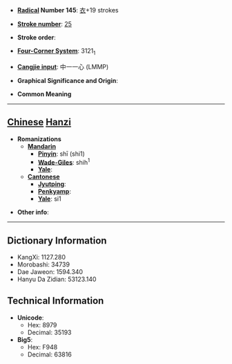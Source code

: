 * '''[[Wiktionary:Chinese radical index| Radical]] Number 145''': [[Wiktionary:Chinese radical index 衣|衣]]+19 strokes

* '''[[Wiktionary:Chinese total strokes index|Stroke number]]''': [[Wiktionary:Chinese total strokes index 25|25]]

* '''Stroke order''': 

* '''[[Wiktionary:Chinese four corner index|Four-Corner System]]''': 3121<sub>1</sub>

* '''[[Wiktionary:Chinese Cangjie index|Cangjie input]]''': 中一一心 (LMMP)

* '''Graphical Significance and Origin''': 

* '''Common Meaning'''

----

== [[Chinese]] [[Hanzi]] ==

* '''Romanizations'''
** '''[[Mandarin]]'''
*** '''[[Pinyin]]''': shī (shi1)
*** '''[[Wade-Giles]]''': shih<sup>1</sup>
*** '''[[Yale]]''': 
** '''[[Cantonese]]'''
*** '''[[Jyutping]]''':
*** '''[[Penkyamp]]''': 
*** '''[[Yale]]''': si1

* '''Other info''': 

----

== Dictionary Information ==

* KangXi: 1127.280
* Morobashi: 34739
* Dae Jaweon: 1594.340
* Hanyu Da Zidian: 53123.140

== Technical Information ==

* '''Unicode''':
** Hex: 8979
** Decimal: 35193
* '''Big5''':
** Hex: F948
** Decimal: 63816